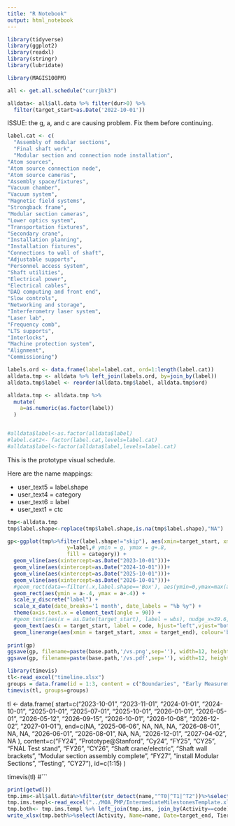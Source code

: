 ```yaml
---
title: "R Notebook"
output: html_notebook
---
```


```r
library(tidyverse)
library(ggplot2)
library(readxl)
library(stringr)
library(lubridate)

library(MAGIS100PM)
```


```r

all <- get.all.schedule("currjbk3")

alldata<- all$all.data %>% filter(dur>0) %>%
  filter(target_start>as.Date('2022-10-01')) 
```
ISSUE: the g, a, and c are causing problem.   Fix them before continuing.

```r
label.cat <- c(
  "Assembly of modular sections",
  "Final shaft work",
  "Modular section and connection node installation",
"Atom sources",
"Atom source connection node",
"Atom source cameras",
"Assembly space/fixtures",
"Vacuum chamber",
"Vacuum system",
"Magnetic field systems",
"Strongback frame",
"Modular section cameras",
"Lower optics system",
"Transportation fixtures",
"Secondary crane",
"Installation planning",
"Installation fixtures",
"Connections to wall of shaft",
"Adjustable supports",
"Personnel access system",
"Shaft utilities",
"Electrical power",
"Electrical cables",
"DAQ computing and front end",
"Slow controls",
"Networking and storage",
"Interferometry laser system",
"Laser lab",
"Frequency comb",
"LTS supports",
"Interlocks",
"Machine protection system",
"Alignment", 
"Commissioning")

labels.ord <- data.frame(label=label.cat, ord=1:length(label.cat))
alldata.tmp <- alldata %>% left_join(labels.ord, by=join_by(label))
alldata.tmp$label <- reorder(alldata.tmp$label, alldata.tmp$ord)

alldata.tmp <- alldata.tmp %>%
  mutate(
    a=as.numeric(as.factor(label))
  )


#alldata$label<-as.factor(alldata$label)
#label.cat2<- factor(label.cat,levels=label.cat)
#alldata$label<-factor(alldata$label,levels=label.cat)

```

This is the prototype visual schedule. 

Here are the name mappings:

* user_text5 = label.shape
* user_text4 = category
* user_text6 = label
* user_text1 = ctc

```r
tmp<-alldata.tmp
tmp$label.shape<-replace(tmp$label.shape,is.na(tmp$label.shape),"NA")

gp<-ggplot(tmp%>%filter(label.shape!="skip"), aes(xmin=target_start, xmax=target_end, 
                   y=label,# ymin = g, ymax = g+.8, 
                   fill = category)) +
  geom_vline(aes(xintercept=as.Date("2023-10-01")))+
  geom_vline(aes(xintercept=as.Date("2024-10-01")))+
  geom_vline(aes(xintercept=as.Date("2025-10-01")))+
  geom_vline(aes(xintercept=as.Date("2026-10-01")))+
  #geom_rect(data=~filter(.x,label.shape=='Box'), aes(ymin=0,ymax=max(a),xmin=target_start, xmax=target_end), colour="lightyellow",fill=NA) + 
  geom_rect(aes(ymin = a-.4, ymax = a+.4)) +
  scale_y_discrete("label") +
  scale_x_date(date_breaks='1 month', date_labels = "%b %y") +
  theme(axis.text.x = element_text(angle = 90)) + 
  #geom_text(aes(x = as.Date(target_start), label = wbs), nudge_x=39.6, nudge_y=.2, size=3
  geom_text(aes(x = target_start, label = code, hjust="left",vjust="bottom"), size=.5, position=position_dodge2(width=.8)) +
  geom_linerange(aes(xmin = target_start, xmax = target_end), colour='blue', linewidth=.05, position=position_dodge2(width=.8))
  
print(gp)
ggsave(gp, filename=paste(base.path,'/vs.png',sep=''), width=12, height=12, units='in', device="png")
ggsave(gp, filename=paste(base.path,'/vs.pdf',sep=''), width=12, height=12, units='in', device="pdf")

```


```r
library(timevis)
tl<-read_excel("timeline.xlsx")
groups = data.frame(id = 1:3, content = c("Boundaries", "Early Measurement", "Key Activities"))
timevis(tl, groups=groups)
```


tl <- data.frame(
  start=c("2023-10-01", "2023-11-01", "2024-01-01",
          "2024-10-01", "2025-01-01", "2025-07-01", 
          "2025-10-01", "2026-01-01", "2026-05-01", "2026-05-12", "2026-09-15",
          "2026-10-01", "2026-10-08", "2026-12-02", "2027-01-01"),
  end=c(NA, "2025-06-06", NA,
        NA, NA, "2026-08-01",
        NA, NA, "2026-06-01", "2026-08-01", NA,
        NA, "2026-12-01", "2027-04-02", NA ),
  content=c("FY24", "Prototype@Stanford", "Cy24",
            "FY25", "CY25", "FNAL Test stand", 
            "FY26", "CY26", "Shaft crane/electric", "Shaft wall brackets", "Modular section assembly complete",
            "FY27", "install Modular Sections", "Testing", "CY27"),
  id=c(1:15)
  )

  timevis(tl)
#```

```r
print(getwd())
tmp.ims<-all$all.data%>%filter(str_detect(name,"^T0|^T1|^T2"))%>%select(code, name, target_end)
tmp.ims.templ<-read_excel("../MOA_PMP/IntermediateMilestonesTemplate.xlsx")
tmp.both<- tmp.ims.templ %>% left_join(tmp.ims, join_by(Activity==code))
write_xlsx(tmp.both%>%select(Activity, Name=name, Date=target_end, Tier, Section, Group),"tmp-milestones.xlsx")
```

